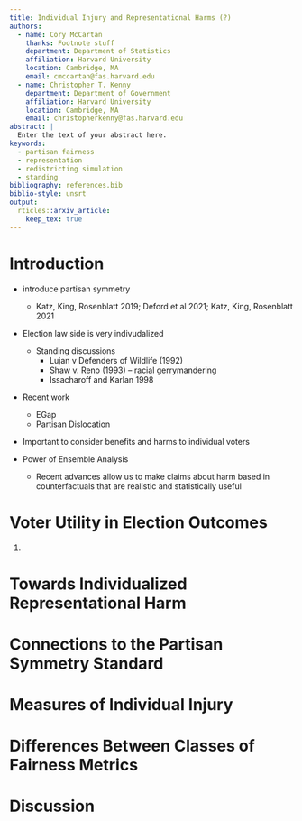 ```yaml
---
title: Individual Injury and Representational Harms (?)
authors:
  - name: Cory McCartan
    thanks: Footnote stuff
    department: Department of Statistics
    affiliation: Harvard University
    location: Cambridge, MA
    email: cmccartan@fas.harvard.edu
  - name: Christopher T. Kenny
    department: Department of Government
    affiliation: Harvard University
    location: Cambridge, MA
    email: christopherkenny@fas.harvard.edu
abstract: |
  Enter the text of your abstract here.
keywords:
  - partisan fairness
  - representation
  - redistricting simulation
  - standing
bibliography: references.bib
biblio-style: unsrt
output: 
  rticles::arxiv_article:
    keep_tex: true
---
```


# Introduction

- introduce partisan symmetry
    - Katz, King, Rosenblatt 2019; Deford et al 2021; Katz, King, Rosenblatt 2021


- Election law side is very indivudalized
    - Standing discussions 
        - Lujan v Defenders of Wildlife (1992)
        - Shaw v. Reno (1993) -- racial gerrymandering
        - Issacharoff and Karlan 1998
    
- Recent work
    - EGap
    - Partisan Dislocation
  
- Important to consider benefits and harms to individual voters


- Power of Ensemble Analysis
    - Recent advances allow us to make claims about harm based in counterfactuals that are realistic and statistically useful


# Voter Utility in Election Outcomes

1. 

# Towards Individualized Representational Harm

# Connections to the Partisan Symmetry Standard 

# Measures of Individual Injury 

# Differences Between Classes of Fairness Metrics

# Discussion
